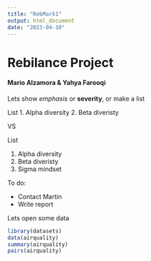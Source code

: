 ---
title: "RebMark1"
output: html_document
date: "2023-04-10"
---

# Rebilance Project
#### Mario Alzamora & Yahya Farooqi


Lets show *emphasis* or **severity**, or make a list 

List
1. Alpha diversity
2. Beta diveristy

VS

List

1. Alpha diversity
2. Beta diveristy
3. Sigma mindset


To do:

- Contact Martin
* Write report



Lets open some data 

```{r}
library(datasets)
data(airquality)
summary(airquality)
pairs(airquality)
```

